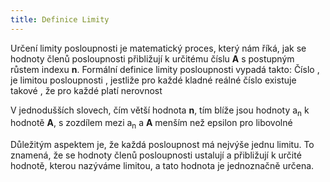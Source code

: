 ```yaml
---
title: Definice Limity
---
```



Určení limity posloupnosti <Latex formula="{ \lbrace a_{n}\rbrace^\infty _{n=1} }" /> 
je matematický proces, který nám říká, jak se hodnoty členů posloupnosti přibližují k určitému číslu **A**  s postupným růstem indexu **n**.
Formální definice limity posloupnosti vypadá takto:
Číslo <Latex formula="A \in \Reals" /> , je limitou posloupnosti <Latex formula="{ \lbrace a_{n}\rbrace^\infty _{n=1} }" /> , jestliže pro každé kladné reálné číslo
<Latex formula="\epsilon > 0" /> existuje takové <Latex formula="n_{0} \in \N" /> , že pro každé <Latex formula="n \geq n_{0}" /> platí nerovnost
<Latex formula="| a_{n} - A | < \epsilon" />

V jednodušších slovech, čím větší hodnota **n**,  tím blíže jsou hodnoty a<sub>n</sub> k hodnotě **A**, s zozdílem mezi a<sub>n</sub> a **A** menším než epsilon 
pro libovolné <Latex formula="\epsilon > 0" />

Důležitým aspektem je, že každá posloupnost má nejvýše jednu limitu.
To znamená, že se hodnoty členů posloupnosti ustalují a přibližují k určité hodnotě, kterou nazýváme limitou, a tato hodnota je jednoznačně určena.